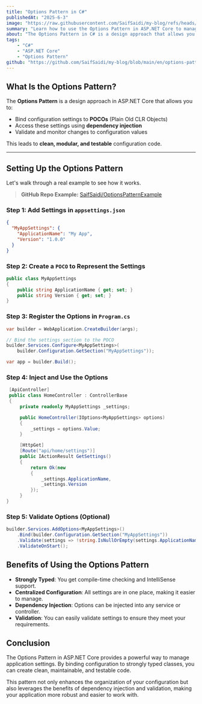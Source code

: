 ---
title: "Options Pattern in C#"
publishedAt: "2025-6-3"
image: "https://raw.githubusercontent.com/SaifSaidi/my-blog/refs/heads/main/res/images/options-pattern.png"
summary: "Learn how to use the Options Pattern in ASP.NET Core to manage application settings effectively."
about: "The Options Pattern in C# is a design approach that allows you to bind configuration settings to strongly typed classes, making it easier to manage application settings in ASP.NET Core applications. This pattern enhances code organization, supports dependency injection, and enables validation of configuration values."
tags: 
    - "C#"
    - "ASP.NET Core"
    - "Options Pattern"
github: "https://github.com/SaifSaidi/my-blog/blob/main/en/options-pattern-in-csharp.mdx"
---

## What Is the Options Pattern?

The **Options Pattern** is a design approach in ASP.NET Core that allows you to:

- Bind configuration settings to **POCOs** (Plain Old CLR Objects)
- Access these settings using **dependency injection**
- Validate and monitor changes to configuration values

This leads to **clean, modular, and testable** configuration code.

---

## Setting Up the Options Pattern

Let's walk through a real example to see how it works.

> **GitHub Repo Example:** [SaifSaidi/OptionsPatternExample](https://github.com/SaifSaidi/OptionsPatternExample)

### Step 1: Add Settings in `appsettings.json`

```json
{
  "MyAppSettings": {
    "ApplicationName": "My App",
    "Version": "1.0.0"
  }
}
```

### Step 2: Create a `POCO` to Represent the Settings

```csharp
public class MyAppSettings
{
    public string ApplicationName { get; set; }
    public string Version { get; set; }
}
```
### Step 3: Register the Options in `Program.cs`

```csharp
var builder = WebApplication.CreateBuilder(args);

// Bind the settings section to the POCO
builder.Services.Configure<MyAppSettings>(
    builder.Configuration.GetSection("MyAppSettings"));

var app = builder.Build();
```
### Step 4: Inject and Use the Options

```csharp
 [ApiController]
 public class HomeController : ControllerBase
 {
     private readonly MyAppSettings _settings;

     public HomeController(IOptions<MyAppSettings> options)
     {
         _settings = options.Value;
     }

     [HttpGet]
     [Route("api/home/settings")]
     public IActionResult GetSettings()
     {
         return Ok(new
         { 
             _settings.ApplicationName,
             _settings.Version
         });
     }
}
```

### Step 5: Validate Options (Optional)
```csharp
builder.Services.AddOptions<MyAppSettings>()
    .Bind(builder.Configuration.GetSection("MyAppSettings"))
    .Validate(settings => !string.IsNullOrEmpty(settings.ApplicationName), "App name must be set")
    .ValidateOnStart();
```

## Benefits of Using the Options Pattern

- **Strongly Typed**: You get compile-time checking and IntelliSense support.
- **Centralized Configuration**: All settings are in one place, making it easier to manage.
- **Dependency Injection**: Options can be injected into any service or controller.
- **Validation**: You can easily validate settings to ensure they meet your requirements.


## Conclusion

The Options Pattern in ASP.NET Core provides a powerful way to manage application settings.
By binding configuration to strongly typed classes, you can create clean, maintainable, and testable code.

This pattern not only enhances the organization of your configuration but also leverages the benefits of dependency injection and validation, making your application more robust and easier to work with.
